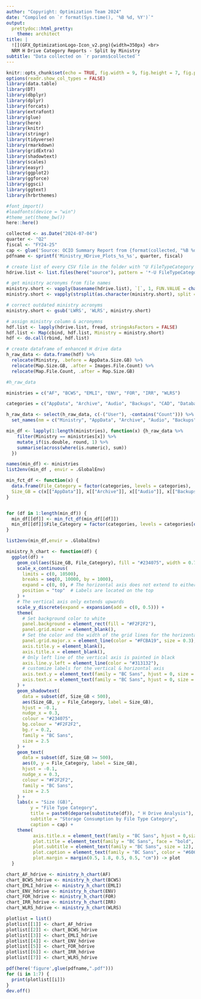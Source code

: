 ```yaml
---
author: "Copyright: Optimization Team 2024"
date: "Compiled on `r format(Sys.time(), '%B %d, %Y')`"
output: 
  prettydoc::html_pretty:
    theme: architect
title: |
  ![](GFX_OptimizationLogo-Icon_v2.png){width=350px} <br>
  NRM H Drive Category Reports - Split by Ministry
subtitle: "Data collected on `r params$collected`"
---
```


```r
knitr::opts_chunk$set(echo = TRUE, fig.width = 9, fig.height = 7, fig.path = 'figure/')
options(readr.show_col_types = FALSE)
library(data.table)
library(DT)
library(dbplyr)
library(dplyr)
library(forcats)
library(extrafont)
library(glue)
library(here)
library(knitr)
library(stringr)
library(tidyverse)
library(rmarkdown)
library(gridExtra)
library(shadowtext)
library(scales)
library(easyr)
library(ggplot2)
library(ggforce)
library(ggsci)
library(ggtext)
library(hrbrthemes)

#font_import()
#loadfonts(device = "win")
#theme_set(theme_bw())
here::here()
```

```r
collected <- as.Date("2024-07-04")
quarter <- "Q2"
fiscal <- "FY24-25"
cap <- glue('Source: OCIO Summary Report from {format(collected, "%B %d, %Y")}')
pdfname <- sprintf('Ministry_HDrive_Plots_%s_%s', quarter, fiscal)
```

```r
# create list of every CSV file in the folder with "U FileTypeCategory Summary Report" in the name
hdrive.list <- list.files(here("source"), pattern = '*-U FileTypeCategory Summary Report', full.names = TRUE) 

# get ministry acronyms from file names
ministry.short <- vapply(basename(hdrive.list), `[`, 1, FUN.VALUE = character(1))
ministry.short <- vapply(strsplit(as.character(ministry.short), split = '-U FileTypeCategory Summary Report.csv'), `[`, 1, FUN.VALUE = character(1))

# correct outdated ministry acronyms
ministry.short <- gsub('LWRS', 'WLRS', ministry.short)

# assign ministry column & acronymns
hdf.list <- lapply(hdrive.list, fread, stringsAsFactors = FALSE)
hdf.list <- Map(cbind, hdf.list, Ministry = ministry.short)
hdf <- do.call(rbind, hdf.list)

# create dataframe of enhanced H drive data
h_raw_data <- data.frame(hdf) %>% 
  relocate(Ministry, .before = AppData.Size.GB) %>% 
  relocate(Map.Size.GB, .after = Images.File.Count) %>% 
  relocate(Map.File.Count, .after = Map.Size.GB)

#h_raw_data
```

```r
ministries = c("AF", "BCWS", "EMLI", "ENV", "FOR", "IRR", "WLRS")

categories = c("AppData", "Archive", "Audio", "Backups", "CAD", "Database", "Disk Images", "Documents", "Email", "Empty Extension", "Encase", "Executables", "Images", "Map", "P2P", "Source Code", "System", "Temporary", "Video", "Web Page")

h_raw_data <- select(h_raw_data, c(-("User"), -contains("Count"))) %>% 
  set_names(nm = c("Ministry", "AppData", "Archive", "Audio", "Backups", "CAD", "Database", "Disk Images", "Documents", "Email", "Empty Extension", "Encase", "Executables", "Images", "Map", "P2P", "Source Code", "System", "Temporary", "Video", "Web Page"))

min_df <- lapply(1:length(ministries), function(x) {h_raw_data %>%
    filter(Ministry == ministries[x]) %>% 
    mutate_if(is.double, round, 1) %>% 
    summarise(across(where(is.numeric), sum))
  })

names(min_df) <- ministries
list2env(min_df , envir = .GlobalEnv)
```

```r
min_fct_df <- function(x) {
  data.frame(File_Category = factor(categories, levels = categories),  
  Size_GB = c(x[["AppData"]], x[["Archive"]], x[["Audio"]], x[["Backups"]], x[["CAD"]], x[["Database"]], x[["Disk Images"]], x[["Documents"]], x[["Email"]], x[["Empty Extension"]], x[["Encase"]], x[["Executables"]], x[["Images"]], x[["Map"]], x[["P2P"]], x[["Source Code"]], x[["System"]], x[["Temporary"]], x[["Video"]], x[["Web Page"]]))
}


for (df in 1:length(min_df)) {
  min_df[[df]] <- min_fct_df(min_df[[df]])
  min_df[[df]]$File_Category = factor(categories, levels = categories[order(min_df[[df]]$Size_GB)])
}

list2env(min_df,envir = .GlobalEnv)
```

```r
ministry_h_chart <- function(df) {
  ggplot(df) + 
    geom_col(aes(Size_GB, File_Category), fill = "#234075", width = 0.7) + 
    scale_x_continuous(
      limits = c(0, 10500),
      breaks = seq(0, 10000, by = 1000),
      expand = c(0, 0), # The horizontal axis does not extend to either side
      position = "top"  # Labels are located on the top
    ) +
    # The vertical axis only extends upwards 
    scale_y_discrete(expand = expansion(add = c(0, 0.5))) +
    theme(
      # Set background color to white
      panel.background = element_rect(fill = "#F2F2F2"),
      panel.grid.minor = element_blank(),
      # Set the color and the width of the grid lines for the horizontal axis
      panel.grid.major.x = element_line(color = "#FCBA19", size = 0.3),
      axis.title.y = element_blank(),
      axis.title.x = element_blank(),
      # Only left line of the vertical axis is painted in black
      axis.line.y.left = element_line(color = "#313132"),
      # customize labels for the vertical & horizontal axis
      axis.text.y = element_text(family = "BC Sans", hjust = 0, size = 8.5),
      axis.text.x = element_text(family = "BC Sans", hjust = 0, size = 7)
    ) + 
    geom_shadowtext(
      data = subset(df, Size_GB < 500),
      aes(Size_GB, y = File_Category, label = Size_GB),
      hjust = -0.1,
      nudge_x = 0.3,
      colour = "#234075",
      bg.colour = "#F2F2F2",
      bg.r = 0.2,
      family = "BC Sans",
      size = 2.5
    ) + 
    geom_text(
      data = subset(df, Size_GB >= 500),
      aes(0, y = File_Category, label = Size_GB),
      hjust = -0.1,
      nudge_x = 0.3,
      colour = "#F2F2F2",
      family = "BC Sans",
      size = 2.5
    ) + 
    labs(x = "Size (GB)", 
         y = "File Type Category", 
         title = paste0(deparse(substitute(df)), " H Drive Analysis"), 
         subtitle = "Storage Consumption by File Type Category", 
         caption = cap) + 
    theme(
          axis.title.x = element_text(family = "BC Sans", hjust = 0,size = 8),
          plot.title = element_text(family = "BC Sans", face = "bold", hjust = c(0,0), size = 14),    
          plot.subtitle = element_text(family = "BC Sans", size = 12),         
          plot.caption = element_text(family = "BC Sans", color = "#606060", size = 10),         
          plot.margin = margin(0.5, 1.8, 0.5, 0.5, "cm")) -> plot
  }
```

```R
chart_AF_hdrive <- ministry_h_chart(AF)
chart_BCWS_hdrive <- ministry_h_chart(BCWS)
chart_EMLI_hdrive <- ministry_h_chart(EMLI)
chart_ENV_hdrive <- ministry_h_chart(ENV)
chart_FOR_hdrive <- ministry_h_chart(FOR)
chart_IRR_hdrive <- ministry_h_chart(IRR)
chart_WLRS_hdrive <- ministry_h_chart(WLRS)

plotlist = list()
plotlist[[1]] <- chart_AF_hdrive
plotlist[[2]] <- chart_BCWS_hdrive 
plotlist[[3]] <- chart_EMLI_hdrive 
plotlist[[4]] <- chart_ENV_hdrive 
plotlist[[5]] <- chart_FOR_hdrive 
plotlist[[6]] <- chart_IRR_hdrive 
plotlist[[7]] <- chart_WLRS_hdrive

pdf(here('figure',glue(pdfname,".pdf")))
for (i in 1:7) {
  print(plotlist[[i]])
}
dev.off()
```
